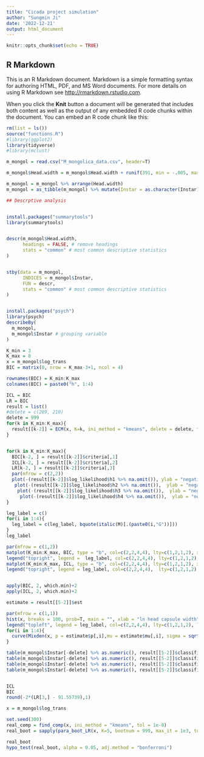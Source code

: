 ```yaml
---
title: "Cicada project simulation"
author: "Sungmin Ji"
date: '2022-12-21'
output: html_document
---
```


```r
knitr::opts_chunk$set(echo = TRUE)
```

## R Markdown

This is an R Markdown document. Markdown is a simple formatting syntax for authoring HTML, PDF, and MS Word documents. For more details on using R Markdown see <http://rmarkdown.rstudio.com>.

When you click the **Knit** button a document will be generated that includes both content as well as the output of any embedded R code chunks within the document. You can embed an R code chunk like this:

```r
rm(list = ls())
source("functions.R")
#library(ggplot2)
library(tidyverse)
#library(mclust)

m_mongol = read.csv("M_mongolica_data.csv", header=T)

m_mongol$Head.width = m_mongol$Head.width + runif(391, min = -.005, max = 0.005)

m_mongol = m_mongol %>% arrange(Head.width)
m_mongol = as_tibble(m_mongol) %>% mutate(Instar = as.character(Instar)) %>% mutate(log_trans = log(Head.width))

```


```r
## Descrptive analysis


install.packages("summarytools")
library(summarytools)


descr(m_mongol$Head.width,
      headings = FALSE, # remove headings
      stats = "common" # most common descriptive statistics
)


stby(data = m_mongol,
      INDICES = m_mongol$Instar,
      FUN = descr,
      stats = "common" # most common descriptive statistics
)


install.packages("psych")
library(psych)
describeBy(
  m_mongol,
  m_mongol$Instar # grouping variable
)

```


```r
K_min = 3
K_max = 8
x = m_mongol$log_trans
BIC = matrix(0, nrow = K_max-3+1, ncol = 4)

rownames(BIC) = K_min:K_max
colnames(BIC) = paste0("h", 1:4)

ICL = BIC
LR = BIC
result = list()
#delete = c(209, 210)
delete = 999
for(k in K_min:K_max){
  result[[k-2]] = ECM(x, K=k, ini_method = "kmeans", delete = delete, tol = 1e-8)
}


for(k in K_min:K_max){
  BIC[k-2, ] = result[[k-2]]$criteria[,1]
  ICL[k-2, ] = result[[k-2]]$criteria[,2]
  LR[k-2, ] = result[[k-2]]$criteria[,3]
  par(mfrow = c(2,2))
  plot(-(result[[k-2]]$log_likelihood$h1 %>% na.omit()), ylab = "negative log-likelihood", main = "h1")
   plot(-(result[[k-2]]$log_likelihood$h2 %>% na.omit()),  ylab = "negative log-likelihood", main = "h2")
    plot(-(result[[k-2]]$log_likelihood$h3 %>% na.omit()),  ylab = "negative log-likelihood", main = "h3")
     plot(-(result[[k-2]]$log_likelihood$h4 %>% na.omit()),  ylab = "negative log-likelihood", main = "h4")
}

leg_label = c()
for(i in 1:4){
  leg_label = c(leg_label, bquote(italic(M)[.(paste0(i,"G"))]))
}
leg_label

par(mfrow = c(1,2))
matplot(K_min:K_max, BIC, type = "b", col=c(2,2,4,4), lty=c(1,2,1,2), xlab = "Number of instars", main = "", lwd = 2, cex.lab=1.3)
legend("topright", legend =  leg_label, col=c(2,2,4,4), lty=c(1,2,1,2), lwd = 2)
matplot(K_min:K_max, ICL, type = "b", col=c(2,2,4,4), lty=c(1,2,1,2), xlab = "Number of instars", main = "", lwd = 2, cex.lab=1.3)
legend("topright", legend = leg_label, col=c(2,2,4,4),  lty=c(1,2,1,2), lwd = 2)


apply(BIC, 2, which.min)+2
apply(ICL, 2, which.min)+2

estimate = result[[5-2]]$est

par(mfrow = c(1,1))
hist(x, breaks = 100, prob=T, main = "", xlab = "ln head capsule width", cex.lab=1.3)
legend("topleft", legend = leg_label, col=c(2,2,4,4), lty=c(1,2,1,2), lwd = 2, cex = 1.3)
for(i in 1:4){
  curve(Mixden(x, p = estimate$p[,i],mu = estimate$mu[,i], sigma = sqrt(estimate$sigma_sq[,i])), from = min(x)-0.3, to = max(x)+0.3, add = T, col=((i %/%3+1)*2), lty = (i %% 2+1), lwd = 2)
}

table(m_mongol$Instar[-delete] %>% as.numeric(), result[[5-2]]$classified$h1)
table(m_mongol$Instar[-delete] %>% as.numeric(), result[[5-2]]$classified$h2)
table(m_mongol$Instar[-delete] %>% as.numeric(), result[[5-2]]$classified$h3)
table(m_mongol$Instar[-delete] %>% as.numeric(), result[[5-2]]$classified$h4)


ICL
BIC
round(-2*(LR[3,] - 91.55739),1)
```


```r
x = m_mongol$log_trans

set.seed(300)
real_comp = find_comp(x, ini_method = "kmeans", tol = 1e-8)
real_boot = sapply(para_boot_LR(x, K=5, bootnum = 999, max_it = 1e3, tol = 1e-8, max_it.boot = 5e2, tol.boot = 1e-6, conv.deal = T), FUN = function(x) x)

real_boot
hypo_test(real_boot, alpha = 0.05, adj.method = "bonferroni")
```




